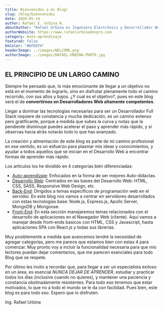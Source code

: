 ```yaml
---
title: Bienvenidos a mi Blog!
slug: /blog/bienvenidos
date: 2020-05-14
author: Rafael E. Urbina N.
aboutAuthor: "Rafael Urbina es Ingeniero Electrónico y Desarrollador Web Full Stack. Autodidacta apasionado, emplea parte de su tiempo en enseñar a otros a prepararse y desarrollar sus destrezas por cuenta propia."
authorWebsite: https://www.rafaelurbinadevpro.com
category: Auto-aprendizaje
featured: false
bkColor: "#DFEEF4"
headerImage: ../images/WELCOME.png
authorImage: ../images/RAFAEL-URBINA-PHOTO.jpg
---
```



## EL PRINCIPIO DE UN LARGO CAMINO

Siempre he pensado que, lo más emocionante de llegar a un objetivo no está en el momento de lograrlo, sino en disfrutar plenamente todo el camino recorrido, con sus altos y bajos. ¿Y cual es el objetivo?, pues en este blog será el de **convertirnos en Desarrolladores Web altamente competentes**.

Llegar a dominar las tecnologías necesarias para ser un Desarrollador Full Stack requiere de constancia y mucha dedicación, es un camino extenso pero gratificante, porque a medida que subes la curva y notas que la pendiente disminuye puedes acelerar el paso y aprender más rápido, y si observas hacia atrás notarás todo lo que has avanzado.

La creación y alimentación de este blog es parte de mi camino profesional en ese sentido, es un esfuerzo para plasmar mis ideas y conocimientos, y ayudar a todos aquellos que se inician en el Desarrollo Web a encontrar formas de aprender más rápido.

Los artículos los he dividido en 4 categorías bién diferenciadas:


* [Auto-aprendizaje](/blog/auto-aprendizaje): Enfocados en la forma de ser mejores Auto-didactas.
* [Desarrollo Web](/blog/desarrollo-web): Centrados en las bases del Desarrollo Web: HTML, CSS, SASS, Responsive Web Design, etc.
* [Back-End](/blog/back-end): Dirigidos a temas específicos de programación web en el servidor. En este blog nos vamos a centrar en servidores desarrollados con estas tecnologías base: Node.js, Express.js, Apollo Server, MongoDB y Mongoose.
* [Front-End](/blog/front-end): En esta sección manejaremos temas relacionados con el desarrollo de aplicaciones en el Navegador Web (cliente). Aquí vamos a manejar desde front-ends basicos con HTML, CSS y Javascript, hasta aplicaciones SPA con React.js y todas sus librerías.


Muy posiblemente a medida que avancemos tendré la necesidad de agregar categorías, pero me parece que estamos bien con estas 4 para comenzar. Muy pronto voy a incluir la funcionalidad necesaria para que mis lectores puedan dejar comentarios, que me parecen esenciales para todo Blog que se respete.

Por último les invito a recordar que, para llegar a ser un especialista exitoso en un área, es esencial *NUNCA DEJAR DE APRENDER*, estudiar y practicar todos los días (inclusive cuando no quieres), y mantener una paciencia y constancia obstinadamente resistentes. Para todo eso tenemos que estar motivados, lo que no a todo el mundo se le da con facilidad. Pues bien, este blog es para todo eso. Espero que lo disfruten.

Ing. Rafael Urbina








